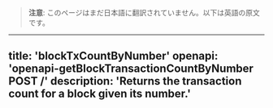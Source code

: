 <!-- AUTO-GENERATED-CONTENT:START (ENGLISH-COPY) -->
> **注意**: このページはまだ日本語に翻訳されていません。以下は英語の原文です。

---
title: 'blockTxCountByNumber'
openapi: 'openapi-getBlockTransactionCountByNumber POST /'
description: 'Returns the transaction count for a block given its number.'
---